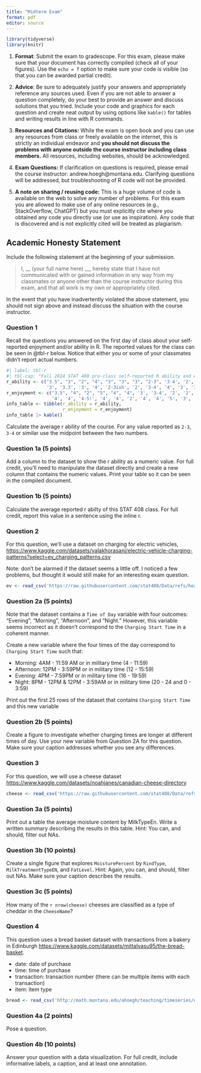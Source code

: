 ```yaml
---
title: "Midterm Exam"
format: pdf
editor: source
---
```


```r
library(tidyverse)
library(knitr)
```


1. __Format__: Submit the exam to gradescope. For this exam, please make sure that your document has correctly compiled (check all of your figures). Use the `echo = T` option to make sure your code is visible (so that you can be awarded partial credit).

2. __Advice__: Be sure to adequately justify your answers and appropriately reference any sources used. Even if you are not able to answer a question completely, do your best to provide an answer and discuss solutions that you tried. Include your code and graphics for each question and create neat output by using options like `kable()` for tables and writing results in line with R commands.

3. __Resources and Citations:__ While the exam is open book and you can use any resources from class or freely available on the internet, this is strictly an individual endeavor and **you should not discuss the problems with anyone outside the course instructor including class members.** All resources, including websites, should be acknowledged.

4. __Exam Questions:__ If clarification on questions is required, please email the course instructor: andrew.hoegh@montana.edu. Clarifying questions will be addressed, but troubleshooting of R code will not be provided.

5. __A note on sharing / reusing code:__ This is a huge volume of code is available on the web to solve any number of problems. For this exam you are allowed to make use of any online resources (e.g., StackOverflow, ChatGPT) but you must explicitly cite where you obtained any code you directly use (or use as inspiration). Any code that is discovered and is not explicitly cited will be treated as plagiarism.

\vfill

## Academic Honesty Statement
Include the following statement at the beginning of your submission.

> I, __ (your full name here) __, hereby state that I have not communicated with or gained information in any way from my classmates or anyone other than the course instructor during this exam, and that all work is my own or appropriately cited.

In the event that you have inadvertently violated the above statement, you should not sign above and instead discuss the situation with the course instructor.

\newpage


### Question 1 

Recall the questions you answered on the first day of class about your self-reported enjoyment and/or ability in R. The reported values for the class can be seen in  @tbl-r below. Notice that either you or some of your classmates didn't report actual numbers.

```r
#| label: tbl-r
#| tbl-cap: "Fall 2024 STAT 408 pre-class self-reported R ability and enjoyment scores (on a scale of 1 - 5)."
r_ability <- c("3.5", "3", "2", "4", "3", "3", "3", "2-3", '3-4', '2', '2', '3',
               '3', '3.3', '3', '4', '2-3ish', '2', '3-4', '4', '3', '3', '3')
r_enjoyment <- c("3.5", "4", "2", "5", "4", "4", '3', '3-4', '2', '2', '2.5', '5',
                 '4', '4', '4-5!', '4', '4', '2', '4', '4', '5', '3', '2')
info_table <- tibble(r_ability = r_ability,
                     r_enjoyment = r_enjoyment)
info_table |> kable()
```

Calculate the average r ability of the course. For any value reported as `2-3`, `3-4` or similar use the midpoint between the two numbers. 

### Question 1a (5 points)

Add a column to the dataset to show the r ability as a numeric value. For full credit, you'll need to manipulate the dataset directly and create a new column that contains the numeric values. Print your table so it can be seen in the compiled document.


### Question 1b (5 points)

Calculate the average reported r abilty of this STAT 408 class. For full credit, report this value in a sentence using the inline r.


### Question 2 

For this question, we'll use a dataset on charging for electric vehicles, [https://www.kaggle.com/datasets/valakhorasani/electric-vehicle-charging-patterns?select=ev_charging_patterns.csv](https://www.kaggle.com/datasets/valakhorasani/electric-vehicle-charging-patterns?select=ev_charging_patterns.csv)

Note: don't be alarmed if the dataset seems a little off. I noticed a few problems, but thought it would still make for an interesting exam question.

```r
ev <- read_csv('https://raw.githubusercontent.com/stat408/Data/refs/heads/main/ev_charging_patterns.csv')
```

### Question 2a (5 points)

Note that the dataset contains a `Time of Day` variable with four outcomes: "Evening", "Morning", "Afternoon", and "Night." However, this variable seems incorrect as it doesn't correspond to the `Charging Start Time` in a coherent manner.

Create a new variable where the four times of the day correspond to `Charging Start Time` such that:

- Morning: 4AM - 11:59 AM or in military time (4 - 11:59)
- Afternoon: 12PM - 3:59PM or in military time (12 - 15:59)
- Evening: 4PM - 7:59PM or in military time (16 - 19:59)
- Night: 8PM - 12PM & 12PM - 3:59AM or in military time (20 - 24 and 0 - 3:59)

Print out the first 25 rows of the dataset that contains `Charging Start Time` and this new variable


### Question 2b (5 points)

Create a figure to investigate whether charging times are longer at different times of day. Use your new variable from Question 2A for this question. Make sure your caption addresses whether you see any differences.


### Question 3 

For this question, we will use a cheese dataset [https://www.kaggle.com/datasets/noahjanes/canadian-cheese-directory](https://www.kaggle.com/datasets/noahjanes/canadian-cheese-directory)

```r
cheese <- read_csv('https://raw.githubusercontent.com/stat408/Data/refs/heads/main/cheese_data.csv')
```



### Question 3a (5 points)


Print out a table the average moisture content by MilkTypeEn. Write a written summary describing the results in this table. Hint: You can, and should, filter out NAs.


### Question 3b (10 points)

Create a single figure that explores `MoisturePercent` by `RindType`, `MilkTreatmentTypeEN`, and `FatLevel`. Hint: Again, you can, and should, filter out NAs. Make sure your caption describes the results.


### Question 3c (5 points)

How many of the `r nrow(cheese)` cheeses are classified as a type of cheddar in the `CheeseName`?


### Question 4 

This question uses a bread basket dataset with transactions from a bakery in Edinburgh [https://www.kaggle.com/datasets/mittalvasu95/the-bread-basket](https://www.kaggle.com/datasets/mittalvasu95/the-bread-basket). 

- date: date of purchase
- time: time of purchase
- transaction: transaction number (there can be multiple items with each transaction)
- item: item type

```r
bread <- read_csv('http://math.montana.edu/ahoegh/teaching/timeseries/data/BreadBasket.csv')
```


### Question 4a (2 points)

Pose a question. 

### Question 4b (10 points)

Answer your question with a data visualization. For full credit, include informative labels, a caption, and at least one annotation.